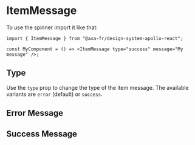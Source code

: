 
<Meta of={ItemMessageStories} name="ItemMessage" />

# ItemMessage

To use the spinner import it like that:

```tsx
import { ItemMessage } from "@axa-fr/design-system-apollo-react";

const MyComponent = () => <ItemMessage type="success" message="My message" />;
```

## Type

Use the `type` prop to change the type of the item message. The available variants are `error` (default) or `success`.

## Error Message

<Canvas of={ItemMessageStories.Error} />

<Controls of={ItemMessageStories.Error} />

## Success Message

<Canvas of={ItemMessageStories.Success} />

<Controls of={ItemMessageStories.Success} />
